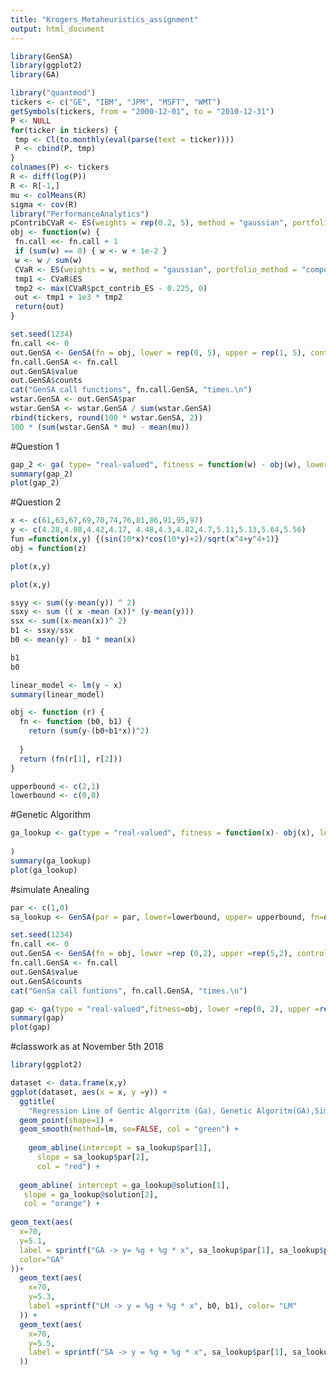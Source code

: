 ```yaml
---
title: "Krogers_Metaheuristics_assignment"
output: html_document
---
```

```r
library(GenSA)
library(ggplot2)
library(GA)
```


```r
library("quantmod")
tickers <- c("GE", "IBM", "JPM", "MSFT", "WMT")
getSymbols(tickers, from = "2000-12-01", to = "2010-12-31")
P <- NULL
for(ticker in tickers) {
 tmp <- Cl(to.monthly(eval(parse(text = ticker))))
 P <- cbind(P, tmp)
}
colnames(P) <- tickers
R <- diff(log(P))
R <- R[-1,]
mu <- colMeans(R)
sigma <- cov(R)
library("PerformanceAnalytics")
pContribCVaR <- ES(weights = rep(0.2, 5), method = "gaussian", portfolio_method = "component", mu = mu, sigma = sigma)$pct_contrib_ES
obj <- function(w) {
 fn.call <<- fn.call + 1
 if (sum(w) == 0) { w <- w + 1e-2 }
 w <- w / sum(w)
 CVaR <- ES(weights = w, method = "gaussian", portfolio_method = "component", mu = mu, sigma = sigma)
 tmp1 <- CVaR$ES
 tmp2 <- max(CVaR$pct_contrib_ES - 0.225, 0)
 out <- tmp1 + 1e3 * tmp2
 return(out)
}
```

```r
set.seed(1234)
fn.call <<- 0
out.GenSA <- GenSA(fn = obj, lower = rep(0, 5), upper = rep(1, 5), control = list(smooth = FALSE, max.call = 3000))
fn.call.GenSA <- fn.call
out.GenSA$value
out.GenSA$counts
cat("GenSA call functions", fn.call.GenSA, "times.\n")
wstar.GenSA <- out.GenSA$par
wstar.GenSA <- wstar.GenSA / sum(wstar.GenSA)
rbind(tickers, round(100 * wstar.GenSA, 2))
100 * (sum(wstar.GenSA * mu) - mean(mu))
```

#Question 1

```r
gap_2 <- ga( type= "real-valued", fitness = function(w) - obj(w), lower = rep(0,5), upper = rep(1, 5), popSize = 50)
summary(gap_2)
plot(gap_2)
```



#Question 2
```r
x <- c(61,63,67,69,70,74,76,81,86,91,95,97)
y <- c(4.28,4.08,4.42,4.17, 4.48,4.3,4.82,4.7,5.11,5.13,5.64,5.56)
fun =function(x,y) {(sin(10*x)*cos(10*y)+2)/sqrt(x^4+y^4+1)}
obj = function(z)

plot(x,y)
```

```r
plot(x,y)
```


```r
ssyy <- sum((y-mean(y)) ^ 2)
ssxy <- sum (( x -mean (x))* (y-mean(y)))
ssx <- sum((x-mean(x))^ 2)
b1 <- ssxy/ssx
b0 <- mean(y) - b1 * mean(x)

b1 
b0
```

```r
linear_model <- lm(y ~ x)
summary(linear_model)
```

```r
obj <- function (r) {
  fn <- function (b0, b1) {
    return (sum(y-(b0+b1*x))^2)
    
  }
  return (fn(r[1], r[2]))
}

upperbound <- c(2,1)
lowerbound <- c(0,0)

```

#Genetic Algorithm
```r
ga_lookup <- ga(type = "real-valued", fitness = function(x)- obj(x), lower = lowerbound, upper=upperbound, popSize = 50
              
)
summary(ga_lookup)
plot(ga_lookup)
```

#simulate Anealing
```r
par <- c(1,0)
sa_lookup <- GenSA(par = par, lower=lowerbound, upper= upperbound, fn=obj)
```



```r
set.seed(1234)
fn.call <<- 0
out.GenSA <- GenSA(fn = obj, lower =rep (0,2), upper =rep(5,2), control = list (smooth = F, max.call=3000))
fn.call.GenSA <- fn.call
out.GenSA$value
out.GenSA$counts
cat("GenSa call funtions", fn.call.GenSA, "times.\n")
```

```r
gap <- ga(type = "real-valued",fitness=obj, lower =rep(0, 2), upper =rep(5, 2), popSize =50, maxiter =150)
summary(gap)
plot(gap)
```




#classwork as at November 5th 2018

```r
library(ggplot2)

dataset <- data.frame(x,y)
ggplot(dataset, aes(x = x, y =y)) + 
  ggtitle( 
    "Regression Line of Gentic Algorritm (Ga), Genetic Algoritm(GA),Simulated Anealing", subtitle = "A comparison between GA, SA and LM") +
  geom_point(shape=1) +
  geom_smooth(method=lm, se=FALSE, col = "green") +
  
    geom_abline(intercept = sa_lookup$par[1],
      slope = sa_lookup$par[2],
      col = "red") +
  
  geom_abline( intercept = ga_lookup@solution[1],
   slope = ga_lookup@solution[2],
   col = "orange") +
 
geom_text(aes(
  x=70,
  y=5.1,
  label = sprintf("GA -> y= %g + %g * x", sa_lookup$par[1], sa_lookup$par[2]),
  color="GA"
))+
  geom_text(aes(
    x=70,
    y=5.3,
    label =sprintf("LM -> y = %g + %g * x", b0, b1), color= "LM"
  )) +
  geom_text(aes(
    x=70,
    y=5.5,
    label = sprintf("SA -> y = %g + %g * x", sa_lookup$par[1], sa_lookup$par[2]), color ="SA"
  ))

```


